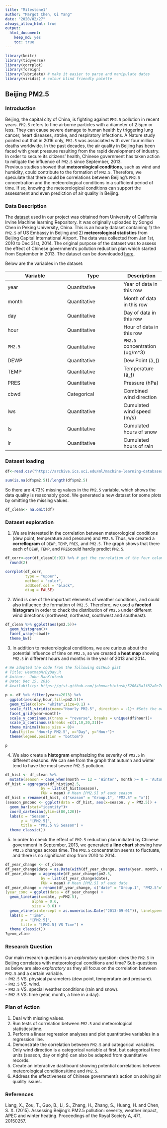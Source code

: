 ```yaml
---
title: "Milestone1"
author: "Margot Chen, Qi Yang"
date: "2020/02/27"
always_allow_html: true
output: 
  html_document:
    keep_md: yes
    toc: true
---
```


```r
library(knitr)
library(tidyverse)
library(corrplot)
library(foreign)
library(lubridate) # make it easier to parse and manipulate dates
library(viridis) # colour blind friendly palette
```

## Beijing PM2.5   
### Introduction  
Beijing, the capital city of China, is fighting against `PM2.5` pollution in recent years. `PM2.5` refers to fine airborne particles with a diameter of 2.5μm or less. They can cause severe damage to human health by triggering lung cancer, heart diseases, stroke, and respiratory infections. A Nature study pointed out that in 2016 only, `PM2.5` was associated with over four million deaths worldwide. In the past decades, the air quality in Beijing has been faced with great pressure resulting from the rapid development of industry. In order to secure its citizens’ health, Chinese government has taken action to mitigate the influence of `PM2.5` since September, 2013.      
Previous studies showed that __meteorological conditions__, such as wind and humidity, could contribute to the formation of `PM2.5`. Therefore, we speculate that there could be correlations between Beijing’s `PM2.5` concentration and the meteorological conditions in a sufficient period of time. If so, knowing the meteorological conditions can support the assessment and even prediction of air quality in Beijing. 
 
### Data Description  
The [dataset](https://archive.ics.uci.edu/ml/datasets/Beijing+PM2.5+Data#) used in our project was obtained from University of California Irvine Machine learning Repository. It was originally uploaded by Songxi Chen in Peking University, China. This is an hourly dataset containing 1) the `PM2.5` of US Embassy in Beijing and 2) __meteorological statistics__ from Beijing Capital International Airport. The data was collected from Jan 1st, 2010 to Dec 31st, 2014. The original purpose of the dataset was to assess the effect of Chinese government’s pollution reduction plan which started from September in 2013. The dataset can be downloaded [here](https://archive.ics.uci.edu/ml/machine-learning-databases/00381/PRSA_data_2010.1.1-2014.12.31.csv).     

Below are the variables in the dataset:    

| Variable          | Type             | Description | 
|-------------------|------------------|-------------|
| year              | Quantitative     |Year of data in this row|
| month             | Quantitative     |Month of data in this row|
| day               | Quantitative     |Day of data in this row|
| hour              | Quantitative     |Hour of data in this row|
| `PM2.5`             | Quantitative     |`PM2.5` concentration (ug/m^3)|
| DEWP              | Quantitative     |Dew Point (â„ƒ)|
| TEMP              | Quantitative     |Temperature (â„ƒ)|
| PRES              | Quantitative     |Pressure (hPa)|
| cbwd              | Categorical      |Combined wind direction|
| lws               | Quantitative     |Cumulated wind speed (m/s)|
| ls                | Quantitative     |Cumulated hours of snow|
| lr                | Quantitative     |Cumulated hours of rain|

### Dataset loading

```r
df<-read.csv("https://archive.ics.uci.edu/ml/machine-learning-databases/00381/PRSA_data_2010.1.1-2014.12.31.csv")
```

```r
sum(is.na(df$pm2.5))/length(df$pm2.5)
```

So there are 4.73% missing values in the `PM2.5` variable, which shows the data quality is reasonably good. We generated a new dataset for some plots by omitting the missing values.

```r
df_clean<- na.omit(df)
```

### Dataset exploration   
1.	We are interested in the correlation between meteorological conditions (dew point, temperature and pressure) and `PM2.5`. Thus, we created a __correllogram__ of `DEWP`, `TEMP`, `PRES`, and `PM2.5`. The graph shows that there each of `DEWP`, `TEMP`, and `PRES`could hardly predict `PM2.5`.

```r
df_corr<-cor(df_clean[6:9]) %>% # get the correlation of the four columns DEWP, TEMP, PRES, and PM2.5 against each other.
  round(2)

corrplot(df_corr,
         type = "upper",
         method = "color",
         addCoef.col = "black",
         diag = FALSE)
```

2.	Wind is one of the important elements of weather conditions, and could also influence the formation of `PM2.5`. Therefore, we used a __faceted histogram__ in order to check the distribution of `PM2.5` under different wind directions (northwest, northeast, southwest and southeast).

```r
df_clean %>% ggplot(aes(pm2.5))+
  geom_histogram()+
  facet_wrap(~cbwd)+
  theme_bw()
```


3.	In addition to meteorological conditions, we are curious about the potential influence of time on `PM2.5`, so we created a __heat map__ showing `PM2.5` in different hours and months in the year of 2013 and 2014. 
```r
# We adopted the code from the following GitHub gist
# Title: HeatmapHrByDay.R
# Author:  John MacKintosh
# Date: Dec 15, 2016
# Availability: https://gist.github.com/johnmackintosh/520643a1f82a0c7df00cf949ba98a4e9#file-heatmaphrbyday-r

p <- df %>% filter(year>=2013) %>% 
  ggplot(aes(day,hour,fill=pm2.5))+
  geom_tile(color= "white",size=0.1) +
  scale_fill_viridis(name="Hourly PM2.5", direction = -1)+ #Sets the order of colours in the scale reverse
  facet_grid(year~month)+
  scale_y_continuous(trans = "reverse", breaks = unique(df$hour))+
  scale_x_continuous(breaks =c(1,10,20,31))+
  theme_minimal(base_size = 8)+
  labs(title= "Hourly PM2.5", x="Day", y="Hour")+
  theme(legend.position = "bottom")

p
```

4.	We also create a __histogram__ emphasizing the severity of `PM2.5` in different seasons. We can see from the graph that autumn and winter tend to have the most severe `PM2.5` pollution.    
```r
df_hist <- df_clean %>% 
  mutate(season = case_when(month == 12 ~ 'Winter', month >= 9 ~ 'Autumn', month >= 6 ~ 'Summer', month >= 3 ~ 'Spring',TRUE ~ 'Winter'))  # Group dates to seasons
df_hist = aggregate(df_hist$pm2.5,
                by = list(df_hist$season),
                FUN = mean) # Mean [PM2.5] of each season
df_hist = rename(df_hist, c("season" = "Group.1", "PM2.5" = "x")) 
(season_pmconc <- ggplot(data = df_hist, aes(x=season, y = PM2.5)) +
  geom_bar(stat="identity")+
  coord_cartesian(ylim=c(80,120))+
  labs(x = "Season", 
       y = "[PM2.5]",
       title = "PM2.5 VS Season") +
  theme_classic()) 
```

5.	In order to check the effect of `PM2.5` reduction plan initiated by Chinese government in September, 2013, we generated a __line chart__ showing how `PM2.5` changes across time. The `PM2.5` concentration seems to fluctuate, and there is no significant drop from 2010 to 2014.     

```r
df_year_change <- df_clean
df_year_change$date = as.Date(with(df_year_change, paste(year, month, day,sep="-")), "%Y-%m-%d") # Combine day, month and year to date
df_year_change = aggregate(df_year_change$pm2.5,
                by = list(df_year_change$date),
                FUN = mean) # Mean [PM2.5] of each date
df_year_change = rename(df_year_change, c("date" = "Group.1", "PM2.5"="x"))
(year_conc = ggplot(data = df_year_change) +
  geom_line(aes(x=date, y=PM2.5), 
            alpha = 0.6,
            size = 0.6) +
  geom_vline(xintercept = as.numeric(as.Date("2013-09-01")), linetype=4, color = "blue", size = 1)+
  labs(x = "Time", 
       y = "[PM2.5]",
       title = "[PM2.5] VS Time") +
  theme_classic())
?geom_vline
```

### Research Question    
Our main research question is an _exploratory_ question: does the `PM2.5` in Beijing correlates with meteorological conditions and time? Sub-questions as below are also _exploratory_ as they all focus on the correlation between `PM2.5` and a certain variable.    
-	`PM2.5` VS. physical parameters (dew point, temperature and pressure).    
-	`PM2.5` VS. wind.     
-	`PM2.5` VS. special weather conditions (rain and snow).     
-	`PM2.5` VS. time (year, month, a time in a day).    

### Plan of Action   
1.	Deal with missing values.
2.	Run tests of correlation between `PM2.5` and meteorological statistics/time.
3.	Perform a linear regression analyses and plot quantitative variables in a regression line.
4.	Demonstrate the correlation between `PM2.5` and categorical variables. Only wind direction is a categorical variable at first, but categorical time units (season, day or night) can also be adapted from quantitative records.
5.	Create an interactive dashboard showing potential correlations between meteorological conditions/time and `PM2.5`.
6.	Address the effectiveness of Chinese government’s action on solving air quality issues.

### References
Liang, X., Zou, T., Guo, B., Li, S., Zhang, H., Zhang, S., Huang, H. and Chen, S. X. (2015). Assessing Beijing's PM2.5 pollution: severity, weather impact, APEC and winter heating. Proceedings of the Royal Society A, 471, 20150257.
